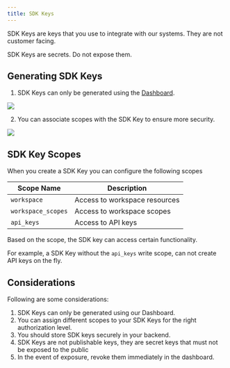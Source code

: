 ```yaml
---
title: SDK Keys
---
```


<Note>
  SDK Keys are keys that you use to integrate with our systems. They are not
  customer facing.
</Note>

<Note>SDK Keys are secrets. Do not expose them.</Note>

## Generating SDK Keys

1. SDK Keys can only be generated using the [Dashboard](https://dashboard.oneloop.ai).

<img src="/images/create_root_key.png" />

2. You can associate scopes with the SDK Key to ensure more security.

<img src="/images/create_root_key_scope.png" />

## SDK Key Scopes

When you create a SDK Key you can configure the following scopes

| Scope Name         | Description                   |
| ---                | ---                           |
| `workspace`        | Access to workspace resources |
| `workspace_scopes` | Access to workspace scopes    |
| `api_keys`         | Access to API keys            |

Based on the scope, the SDK key can access certain functionality.

For example, a SDK Key without the `api_keys` write scope, can not create API keys on the fly.

## Considerations

Following are some considerations:

1. SDK Keys can only be generated using our Dashboard.
2. You can assign different scopes to your SDK Keys for the right authorization level.
3. You should store SDK keys securely in your backend.
4. SDK Keys are not publishable keys, they are secret keys that must not be exposed to the public
5. In the event of exposure, revoke them immediately in the dashboard.
